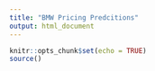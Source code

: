 ```yaml
---
title: "BMW Pricing Predcitions"
output: html_document
---
```


```r
knitr::opts_chunk$set(echo = TRUE)
source()
```

